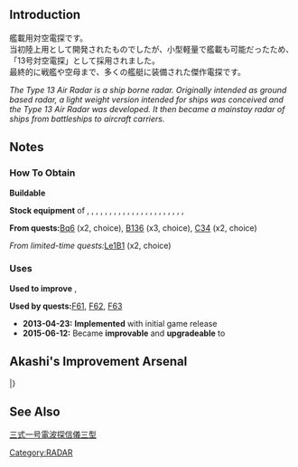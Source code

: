 {{EquipmentInfo|27}}

==Introduction==
艦載用対空電探です。<br>
当初陸上用として開発されたものでしたが、小型軽量で艦載も可能だったため、「13号対空電探」として採用されました。<br>
最終的に戦艦や空母まで、多くの艦艇に装備された傑作電探です。

''The Type 13 Air Radar is a ship borne radar. Originally intended as ground based radar, a light weight version intended for ships was conceived and the Type 13 Air Radar was developed. It then became a mainstay radar of ships from battleships to aircraft carriers.''

==Notes==
<div class="mw-collapsible"><h3>How To Obtain</h3>
<div class="mw-collapsible-content">
'''Buildable'''

'''Stock equipment''' of {{Ship/Link|Akebono Kai}}, {{Ship/Link|Akishimo Kai}}, {{Ship/Link|Fujinami Kai}}, {{Ship/Link|Hamanami Kai}}, {{Ship/Link|Haruna Kai Ni}}, {{Ship/Link|Hayashimo Kai}}, {{Ship/Link|Kazagumo Kai}}, {{Ship/Link|Kishinami Kai}}, {{Ship/Link|Kiso Kai Ni}}, {{Ship/Link|Kiyoshimo Kai}}, {{Ship/Link|Matsu Kai}}, {{Ship/Link|Minazuki Kai}}, {{Ship/Link|Oboro Kai}}, {{Ship/Link|Okinami Kai}}, {{Ship/Link|Sazanami Kai}}, {{Ship/Link|Shigure Kai Ni}}, {{Ship/Link|Shimakaze Kai}}, {{Ship/Link|Suzunami Kai}}, {{Ship/Link|Suzutsuki}}, {{Ship/Link|Takanami Kai}}, {{Ship/Link|Ushio Kai}}, {{Ship/Link|Uzuki Kai}}, {{Ship/Link|Yukikaze Kai}}

'''From quests: '''[[Quests#Bq6|Bq6]] (x2, choice), [[Quests#B136|B136]] (x3, choice), [[Quests#C34|C34]] (x2, choice)

''From limited-time quests: ''[[Quests/Seasonal#Le1B1|Le1B1]] (x2, choice)

</div></div>

<div class="mw-collapsible"><h3>Uses</h3>
<div class="mw-collapsible-content">
'''Used to improve''' {{Equipment/Link|Type 13 Air Radar}}, {{Equipment/Link|Type 13 Air Radar Kai}}

'''Used by quests: '''[[Quests#F61|F61]], [[Quests#F62|F62]], [[Quests#F63|F63]]

</div></div>


<div class="mw-collapsible><h3>Updates History</h3>
<div class="mw-collapsible-content>
* '''2013-04-23:''' '''Implemented''' with initial game release
* '''2015-06-12:''' Became '''improvable''' and '''upgradeable''' to {{Equipment/Link|Type 13 Air Radar Kai}}
</div></div>

==Akashi's Improvement Arsenal==
{{AkashiWorkshop}}
{{AkashiWorkshopLine
|Name={{PAGENAME}}
|ItemType=Radar
|Fuel=10
|Ammo=0
|Steel=20
|Baux=30
|Mats0-5=4/5
|Mats6-9=5/7
|Mats10=10/15
|Screws0-5=2/3
|Screws6-9=3/5
|Screws10=5/12
|EquipConsume0-5=-
|EquipConsume6-9=1x{{Radar|Type 13 Air RADAR}}
|EquipConsume10=1x{{Radar|Type 21 Air RADAR}}
|Sun=I<br>S<br>&nbsp;<br>&nbsp;
|Mon=I<br>&nbsp;<br>&nbsp;<br>T
|Tue=&nbsp;<br>&nbsp;<br>A<br>T
|Wed=&nbsp;<br>&nbsp;<br>A<br>T
|Thu=&nbsp;<br>S<br>A<br>&nbsp;
|Fri=I<br>S<br>&nbsp;<br>&nbsp;
|Sat=I<br>S<br>&nbsp;<br>&nbsp;
|2ndShip=[[Isuzu#Second Upgrade|Isuzu Kai Ni]]<br>[[Shigure#Second Upgrade|Shigure Kai Ni]]<br>[[Akizuki]]<br>[[Teruzuki]]
|Notes=Upgrades to [[Type 13 Air RADAR Kai]].
}}
|}

==See Also==
[[wikipedia:ja:三式一号電波探信儀三型|三式一号電波探信儀三型]]
{{Equipmentlist}}
[[Category:RADAR]]